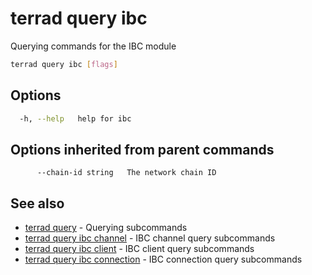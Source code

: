 # terrad query ibc

Querying commands for the IBC module

```sh Terrad
terrad query ibc [flags]
```

## Options

```sh Terrad
  -h, --help   help for ibc
```

## Options inherited from parent commands

```
      --chain-id string   The network chain ID
```

## See also

* [terrad query](terrad_query.mdx)	 - Querying subcommands
* [terrad query ibc channel](terrad_query_ibc_channel.mdx)	 - IBC channel query subcommands
* [terrad query ibc client](terrad_query_ibc_client.mdx)	 - IBC client query subcommands
* [terrad query ibc connection](terrad_query_ibc_connection.mdx)	 - IBC connection query subcommands


